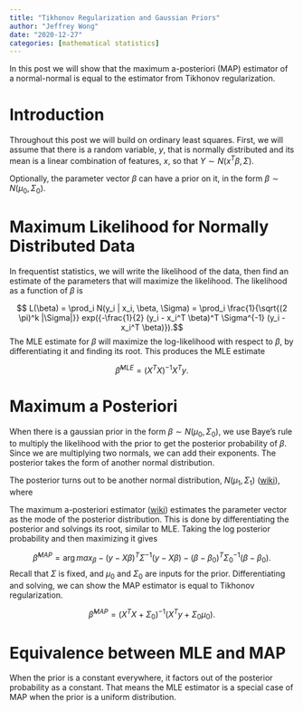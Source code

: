 ```yaml
---
title: "Tikhonov Regularization and Gaussian Priors"
author: "Jeffrey Wong"
date: "2020-12-27"
categories: [mathematical statistics]
---
```


In this post we will show that the maximum a-posteriori (MAP) estimator
of a normal-normal is equal to the estimator from Tikhonov regularization.

# Introduction

Throughout this post we will build on ordinary least squares. First, we will assume
that there is a random variable, $y$, that is normally distributed and its mean is a
linear combination of features, $x$, so that $Y \sim N(x^T\beta, \Sigma)$.

Optionally, the parameter vector $\beta$ can have a prior on it, in the form
$\beta \sim N(\mu_0, \Sigma_0)$.

# Maximum Likelihood for Normally Distributed Data

In frequentist statistics, we will write the likelihood of the data, then find
an estimate of the parameters that will maximize the likelihood. The likelihood as a function
of $\beta$ is

$$ L(\beta) = \prod_i N(y_i | x_i, \beta, \Sigma) = \prod_i \frac{1}{\sqrt{(2 \pi)^k |\Sigma|}} 
exp({-\frac{1}{2} (y_i - x_i^T \beta)^T \Sigma^{-1} (y_i - x_i^T \beta)}).$$
The MLE estimate for $\beta$ will maximize the log-likelihood with respect to $\beta$, by differentiating it and finding its root. This produces the MLE estimate

$$\hat{\beta}^{MLE} = (X^T X)^{-1} X^T y.$$

# Maximum a Posteriori

When there is a gaussian prior in the form $\beta \sim N(\mu_0, \Sigma_0)$,
we use Baye's rule to multiply the likelihood with the prior to get the posterior probability of $\beta$. Since we are multiplying two normals, we can add their exponents. The posterior takes the form of another normal distribution. 

\begin{align}
p(\beta|y, x, \Sigma) &= \prod_i N(y_i | x_i, \beta, \Sigma) \cdot N(\beta | \mu_0, \Sigma_0) \\
  &\propto
  \prod_i \frac{1}{|\Sigma|} 
  exp({-\frac{1}{2} \big((y_i - x_i^T \beta)^T \Sigma^{-1} (y_i - x_i^T \beta) - (\beta - \mu_0)^T \Sigma_0^{-1} (\beta - \mu_0)\big)}).
\end{align}

The posterior turns out to be another normal distribution, $N(\mu_1, \Sigma_1)$ ([wiki](https://en.wikipedia.org/wiki/Conjugate_prior)), where

\begin{align}
\Sigma_1 &= (\Sigma_0^{-1} + n \Sigma^{-1})^{-1} \\
\mu_1 &= \Sigma_1 (\Sigma_0^{-1} \mu_0 + \Sigma^{-1} \sum_i{y_i})
\end{align}

The maximum a-posteriori estimator ([wiki](https://en.wikipedia.org/wiki/Maximum_a_posteriori_estimation)) estimates the parameter vector as the mode of the posterior distribution. This is done by differentiating the posterior and solvings its root, similar to MLE. Taking the log posterior probability and then maximizing it gives

$$\hat{\beta}^{MAP} = \arg max_{\beta} 
- (y-X\beta)^T \Sigma^{-1} (y-X\beta)
- (\beta-\beta_0)^T \Sigma_0^{-1} (\beta-\beta_0).$$
Recall that $\Sigma$ is fixed, and $\mu_0$ and $\Sigma_0$ are inputs for the prior.
Differentiating and solving, we can show the MAP estimator is equal to Tikhonov regularization.

$$\hat{\beta}^{MAP} = (X^T X + \Sigma_0)^{-1} (X^T y + \Sigma_0 \mu_0).$$

# Equivalence between MLE and MAP

When the prior is a constant everywhere, it factors out of the posterior probability as a constant. That means the MLE estimator is a special case of MAP when the prior is a uniform distribution.